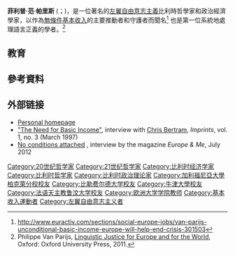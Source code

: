 {{Infobox philosopher
|birth_name= Philippe Van Parijs
|region           = [[西方哲學|西方哲學]]
|era              = [[20世紀哲學|20世紀哲學]]、[[21世紀哲學|21世紀哲學]]
|image       =Philippe Van Parijs (cropped).jpg
|image_size       = 250px
|caption     = 
|birth_date       = {{Birth date and age|df=yes|1951|5|23}}
|birth_place      = {{BEL}}[[布魯塞爾|布魯塞爾]]
|death_date       =
|nationality      = {{BEL}}
|school_tradition = [[分析哲學|分析哲學]]、[[左翼自由意志主義|左翼自由意志主義]]
|main_interests   = [[政治哲學|政治哲學]]、[[政治經濟學|政治經濟學]]
|notable_ideas    = [[無條件基本收入|無條件基本收入]]、語言學公義
| alma_mater       = [[加州大學伯克利分校|加州大學伯克利分校]]、[[比勒费尔德大学|比勒费尔德大学]]、[[牛津大學|牛津大學]]、[[法语天主教鲁汶大学|法语天主教鲁汶大学]]、[[Facultés_universitaires_Saint-Louis|Facultés universitaires Saint-Louis]] 
| institutions     = 法语天主教鲁汶大学、[[牛津大學納菲爾德學院|牛津大學納菲爾德學院]]、[[荷语天主教鲁汶大学|荷语天主教鲁汶大学]]、[[哈佛大學|哈佛大學]]
|influences       = 
|influenced       =
|signature        =
|website          = 
}}

'''菲利普·范·帕里斯''' ({{IPA-fr|filip vɑ̃ paʁɛjs|lang}}；{{BD|1951年|5月23日|||}})，是一位著名的[[左翼自由意志主義|左翼自由意志主義]]比利時哲學家和政治經濟學家，以作為[[無條件基本收入|無條件基本收入]]的主要推動者和守護者而聞名<ref>http://www.euractiv.com/sections/social-europe-jobs/van-parijs-unconditional-basic-income-europe-will-help-end-crisis-301503</ref> 也是第一位系統地處理語言正義的學者。<ref>Philippe Van Parijs, [[Linguistic_Justice_for_Europe_and_for_the_World|Linguistic Justice for Europe and for the World]], Oxford: Oxford University Press, 2011.</ref>

==教育==

==參考資料==
{{reflist}}

==外部链接==
* [https://web.archive.org/web/20070927213751/http://www.uclouvain.be/en-11688.html Personal homepage]
* [http://eis.bris.ac.uk/~plcdib/imprints/vanparijsinterview.html "The Need for Basic Income"], interview with [[Chris_Bertram|Chris Bertram]], ''Imprints'', vol. 1, no. 3 (March 1997)
*[http://www.europeandme.eu/17brain/952-unconditional-basic-income No conditions attached] {{Wayback|url=http://www.europeandme.eu/17brain/952-unconditional-basic-income |date=20190227043948 }}, interview by the magazine ''Europe & Me'', July 2012

{{Authority control}}
{{DEFAULTSORT:Van Parijs, Philippe}}
[[Category:20世纪哲学家|Category:20世纪哲学家]]
[[Category:21世纪哲学家|Category:21世纪哲学家]]
[[Category:比利时经济学家|Category:比利时经济学家]]
[[Category:比利时哲学家|Category:比利时哲学家]]
[[Category:比利时政治理论家|Category:比利时政治理论家]]
[[Category:加利福尼亞大學柏克萊分校校友|Category:加利福尼亞大學柏克萊分校校友]]
[[Category:比勒费尔德大学校友|Category:比勒费尔德大学校友]]
[[Category:牛津大學校友|Category:牛津大學校友]]
[[Category:法语天主教鲁汶大学校友|Category:法语天主教鲁汶大学校友]]
[[Category:欧洲大学学院教师|Category:欧洲大学学院教师]]
[[Category:基本收入運動者|Category:基本收入運動者]]
[[Category:左翼自由意志主义者|Category:左翼自由意志主义者]]